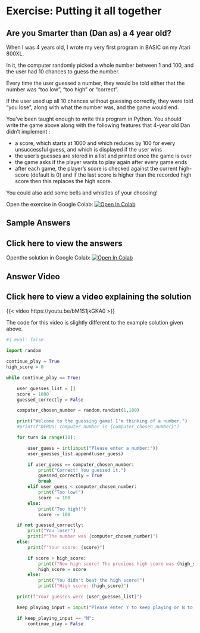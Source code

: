 # Exercise: Putting it all together

## Are you Smarter than (Dan as) a 4 year old?

When I was 4 years old, I wrote my very first program in BASIC on my Atari 800XL.

In it, the computer randomly picked a whole number between 1 and 100, and the user had 10 chances to guess the number.

Every time the user guessed a number, they would be told either that the number was “too low”, “too high” or “correct”.

If the user used up all 10 chances without guessing correctly, they were told “you lose”, along with what the number was, and the game would end.

You’ve been taught enough to write this program in Python.  You should write the game above along with the following features that 4-year old Dan didn’t implement :

- a score, which starts at 1000 and which reduces by 100 for every unsuccessful guess,
and which is displayed if the user wins
- the user’s guesses are stored in a list and printed once the game is over
- the game asks if the player wants to play again after every game ends
- after each game, the player’s score is checked against the current high-score (default is 0) and if the last score is higher than the recorded high score then this replaces the high score.

You could also add some bells and whistles of your choosing!

Open the exercise in Google Colab: <a target="_blank" href="https://colab.research.google.com/gist/Bergam0t/81eec03542933c78e0fedc7ed5918e4a/hsma_6_session_1e_exercise_5.ipynb">
  <img src="https://colab.research.google.com/assets/colab-badge.svg" alt="Open In Colab"/>
</a>

## Sample Answers

:::{.callout-tip collapse="true"}
# Click here to view the answers
Openthe solution in Google Colab: <a target="_blank" href="https://colab.research.google.com/gist/Bergam0t/744f9d266208d56ff1be1fcf06f35b1e/solution-smarter-than-4-year-old-dan.ipynb">
  <img src="https://colab.research.google.com/assets/colab-badge.svg" alt="Open In Colab"/>
</a>
:::

## Answer Video

:::{.callout-tip collapse="true"}
# Click here to view a video explaining the solution
{{< video https://youtu.be/bM1S1jkGKA0 >}}

The code for this video is slightly different to the example solution given above.

```python
#| eval: false

import random

continue_play = True
high_score = 0

while continue_play == True:

    user_guesses_list = []
    score = 1000
    guessed_correctly = False

    computer_chosen_number = random.randint(1,100)

    print("Welcome to the guessing game! I'm thinking of a number.")
    #print(f"DEBUG: computer number is {computer_chosen_number}")

    for turn in range(10):

        user_guess = int(input("Please enter a number:"))
        user_guesses_list.append(user_guess)

        if user_guess == computer_chosen_number:
            print("Correct! You guessed it.")
            guessed_correctly = True
            break
        elif user_guess < computer_chosen_number:
            print("Too low!")
            score -= 100
        else:
            print("Too high!")
            score -= 100

    if not guessed_correctly:
        print("You lose!")
        print(f"The number was {computer_chosen_number}")
    else:
        print(f"Your score: {score}")

        if score > high_score:
            print(f"New high score! The previous high score was {high_score}")
            high_score = score
        else:
            print("You didn't beat the high score!")
            print(f"High score: {high_score}")

    print(f"Your guesses were {user_guesses_list}")

    keep_playing_input = input("Please enter Y to keep playing or N to leave:")

    if keep_playing_input == "N":
        continue_play = False

```
:::
